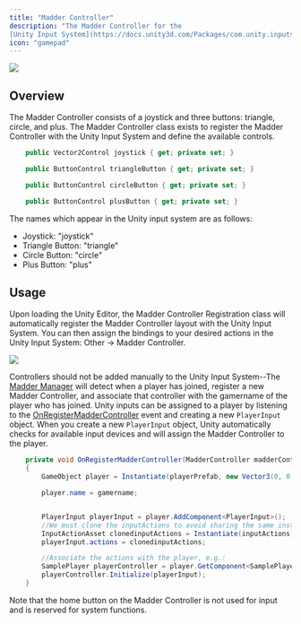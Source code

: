 ```yaml
---
title: "Madder Controller"
description: "The Madder Controller for the 
[Unity Input System](https://docs.unity3d.com/Packages/com.unity.inputsystem@1.0/manual/index.html)"
icon: "gamepad"
---
```


<Frame>
  <img src="/images/madder-controller.png" style={{ borderRadius: "0.5rem" }} />
</Frame>

## Overview

The Madder Controller consists of a joystick and three buttons: triangle, circle, and plus.
The Madder Controller class exists to register the Madder Controller with the Unity Input System and define the
available controls.

```csharp MadderController.cs
    public Vector2Control joystick { get; private set; }

    public ButtonControl triangleButton { get; private set; }

    public ButtonControl circleButton { get; private set; }

    public ButtonControl plusButton { get; private set; }
```

The names which appear in the Unity input system are as follows:

- Joystick: "joystick"
- Triangle Button: "triangle"
- Circle Button: "circle"
- Plus Button: "plus"

## Usage

Upon loading the Unity Editor, the Madder Controller Registration class will automatically register the Madder
Controller layout with the Unity Input System. You can then assign the bindings to your desired actions in the Unity
Input System: Other -> Madder Controller.

<Frame>
  <img
    src="/images/input-actions-example.png"
    style={{ borderRadius: "0.5rem" }}
  />
</Frame>

Controllers should not be added manually to the Unity Input System--The [Madder Manager](madder-manager) will detect
when a player has joined, register a new Madder Controller, and associate that controller with the gamername of the
player who has joined. Unity inputs can be assigned to a player by listening to the
[OnRegisterMadderController](madder-manager#onregistermaddercontroller) event and creating a new `PlayerInput` object.
When you create a new `PlayerInput` object, Unity automatically checks for available input devices and will assign the
Madder Controller to the player.

```csharp SamplePlayerManager.cs
    private void OnRegisterMadderController(MadderController madderController)
    {
        GameObject player = Instantiate(playerPrefab, new Vector3(0, 0, 0), Quaternion.identity);

        player.name = gamername;


        PlayerInput playerInput = player.AddComponent<PlayerInput>();
        //We must clone the inputActions to avoid sharing the same instance between players
        InputActionAsset clonedinputActions = Instantiate(inputActions);
        playerInput.actions = clonedinputActions;

        //Associate the actions with the player, e.g.:
        SamplePlayer playerController = player.GetComponent<SamplePlayer>();
        playerController.Initialize(playerInput);
    }

```

<Note>
  Note that the home button on the Madder Controller is not used for input and
  is reserved for system functions.
</Note>
